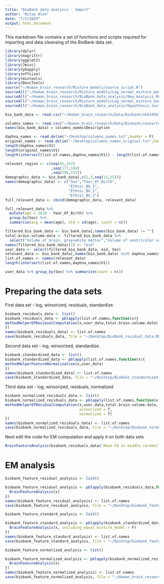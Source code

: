```yaml
---
title: "BioBank data analysis - Import"
author: "Nitay Alon"
date: "7/2/2019"
output: html_document
---
```


This markdown file contains a set of functions and scripts required for importing and data cleansing of the BioBank data set.
```r
library(dplyr)
library(magrittr)
library(ggplot2)
library(Jmisc)
library(pbapply)
library(effsize)
library(mixtools)
library(DescTools)
source("~/Human_brain_research/Mixture_models/source_script.R")
sourceAll("~/Human_brain_research/Mixture_models/Log_normal_mixture_model/Grid_Search/llk_computation/")
sourceAll("~/Human_brain_research/BioBank_data_analysis/New_Analysis_Method/Residuals_analysis_methods/")
sourceAll("~/Human_brain_research/Mixture_models/Log_normal_mixture_model/Grid_Search/llk_computation/")
sourceAll("~/Human_brain_research/BioBank_data_analysis/Hypothesis_testing_methods/")
```

```r
bio_bank_data <- read.csv("~/Human_brain_research/Data/Biobank/ukb24562.csv",header = T, stringsAsFactors = F)
```

```r
columns_names <- read.csv("~/Human_brain_research/Data/Biobank/convertcsv.csv", header = T, stringsAsFactors = F)
names(bio_bank_data) = columns_names$Description
```

```r
daphna_names <- read.delim("~/Desktop/columns_names.txt",header = F)
original_names <- read.delim("~/Desktop/columns_names_original.txt",header = F)
length(daphna_names$V1)
length(original_names$V1)
length(intersect(list.of.names,daphna_names$V1)) - length(list.of.names)
```


```r
relevant_region <- c(seq(45,167)
                     ,seq(177,194)
                     ,seq(195,333))
demographic_data <- bio_bank_data[,c(2,3,seq(13,15))]
names(demographic_data) <- c("Sex","Year_Of_Birth",
                             "Ethnic_BG_1",
                             "Ethnic_BG_2",
                             "Ethnic_BG_3")
full_relevant_data <- cbind(demographic_data, relevant_data)
```

```r
full_relevant_data %>% 
  mutate(age = 2019 - Year_Of_Birth) %>% 
  group_by(Sex) %>% 
  summarise(avg = mean(age), std = sd(age), count = n())
```


```r
filtered_bio_bank_data <- bio_bank_data[,names(bio_bank_data) != ""]
total.brain.volume.data <- filtered_bio_bank_data %>% 
  select("Volume of brain, grey+white matter","Volume of ventricular cerebrospinal fluid")
names(filtered_bio_bank_data)[1] <- "eid"
user_data <- select(filtered_bio_bank_data, eid, Sex)
relevant_data <- bio_bank_data[,names(bio_bank_data) %in% daphna_names$V1]
list.of.names <- names(relevant_data)
length(intersect(list.of.names,daphna_names$V1))
```

```r
user_data %>% group_by(Sex) %>% summarise(count = n())
```

# Preparing the data sets

First data set - log, winsorized, residuals, standardize.
```r
biobank_residuals_data <- list()
biobank_residuals_data <- pblapply(list.of.names,function(x){
methodHelperOfResidualComputation(x,user_data,total.brain.volume.data)
})
names(biobank_residuals_data) <- list.of.names
save(biobank_residuals_data, file = "~/Desktop/BioBank_residual_data.RData")
```

Second data set - log, winsorized, standardize.
```r
biobank_standardized_data <- list()
biobank_standardized_data <- pblapply(list.of.names,function(x){
methodHelperFeatureNormalization(x,user_data)
})
names(biobank_standardized_data) <- list.of.names
save(biobank_standardized_data, file = "~/Desktop/BioBank_standardized_data.RData")
```

Third data set - log, winsorized, residuals, normalized

```r
biobank_normalized_residuals_data <- list()
biobank_normalized_residuals_data <- pblapply(list.of.names,function(x){
methodHelperOfResidualComputation(x,user_data,total.brain.volume.data,
                                  winsorized = T,
                                  normalized = T)
})
names(biobank_normalized_residuals_data) <- list.of.names
save(biobank_normalized_residuals_data, file = "~/Desktop/Biobank_normalized_residuals_data.RData")
```

Next edit the code for EM computation and apply it on both data sets

```r
BrainFeatureAnalysis(biobank_residuals_data$`Mean FA in middle cerebellar peduncle on FA skeleton`)
```

# EM analysis

```r
biobank_feature_residual_analysis <- list()

biobank_feature_residual_analysis <- pblapply(biobank_residuals_data,function(x){
  BrainFeatureAnalysis(x)
})
names(biobank_feature_residual_analysis) <- list.of.names
save(biobank_feature_residual_analysis, file = "~/Desktop/biobank_feature_residual_analysis.RData")
```


```r
biobank_feature_standard_analysis <- list()

biobank_feature_standard_analysis <- pblapply(biobank_standardized_data,function(x){
  BrainFeatureAnalysis(x, including_equal_mixture_model = F)
})
names(biobank_feature_standard_analysis) <- list.of.names
save(biobank_feature_standard_analysis, file = "~/Desktop/biobank_feature_standard_analysis.RData")
```


```r
biobank_feature_normalized_analysis <- list()

biobank_feature_normalized_analysis <- pblapply(biobank_normalized_residuals_data,function(x){
  BrainFeatureAnalysis(x)
})
names(biobank_feature_normalized_analysis) <- list.of.names
save(biobank_feature_normalized_analysis, file = "~/Human_brain_research/BioBank_data_analysis/Final_data_for_analysis/biobank_feature_normalized_analysis.RData")
```
